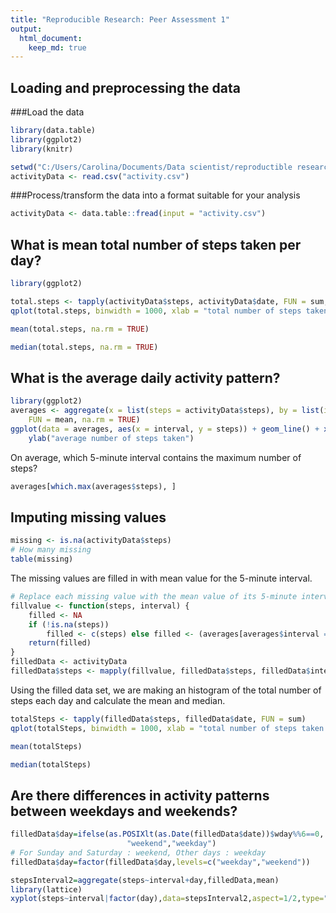 ```yaml
---
title: "Reproducible Research: Peer Assessment 1"
output: 
  html_document:
    keep_md: true
---
```



## Loading and preprocessing the data

###Load the data

```r
library(data.table)
library(ggplot2)
library(knitr)

setwd("C:/Users/Carolina/Documents/Data scientist/reproductible research/RepData_PeerAssessment1-master/RepData_PeerAssessment1-master/")
activityData <- read.csv("activity.csv")
```


###Process/transform the data into a format suitable for your analysis

```r
activityData <- data.table::fread(input = "activity.csv")
```


## What is mean total number of steps taken per day?



```r
library(ggplot2)

total.steps <- tapply(activityData$steps, activityData$date, FUN = sum, na.rm = TRUE)
qplot(total.steps, binwidth = 1000, xlab = "total number of steps taken each day")
```

```r
mean(total.steps, na.rm = TRUE)
```

```r
median(total.steps, na.rm = TRUE)
```



## What is the average daily activity pattern?



```r
library(ggplot2)
averages <- aggregate(x = list(steps = activityData$steps), by = list(interval = activityData$interval), 
    FUN = mean, na.rm = TRUE)
ggplot(data = averages, aes(x = interval, y = steps)) + geom_line() + xlab("5-minute interval") + 
    ylab("average number of steps taken")
```

On average, which 5-minute interval contains the maximum number of steps?

```r
averages[which.max(averages$steps), ]
```


## Imputing missing values


```r
missing <- is.na(activityData$steps)
# How many missing
table(missing)
```

The missing values are filled in with mean value for the 5-minute interval.


```r
# Replace each missing value with the mean value of its 5-minute interval
fillvalue <- function(steps, interval) {
    filled <- NA
    if (!is.na(steps)) 
        filled <- c(steps) else filled <- (averages[averages$interval == interval, "steps"])
    return(filled)
}
filledData <- activityData
filledData$steps <- mapply(fillvalue, filledData$steps, filledData$interval)
```

Using the filled data set, we are making an histogram of the total number of steps  each day and calculate the mean and median.


```r
totalSteps <- tapply(filledData$steps, filledData$date, FUN = sum)
qplot(totalSteps, binwidth = 1000, xlab = "total number of steps taken each day")
```

```r
mean(totalSteps)
```

```r
median(totalSteps)
```



## Are there differences in activity patterns between weekdays and weekends?


```r
filledData$day=ifelse(as.POSIXlt(as.Date(filledData$date))$wday%%6==0,
                          "weekend","weekday")
# For Sunday and Saturday : weekend, Other days : weekday 
filledData$day=factor(filledData$day,levels=c("weekday","weekend"))
```


```r
stepsInterval2=aggregate(steps~interval+day,filledData,mean)
library(lattice)
xyplot(steps~interval|factor(day),data=stepsInterval2,aspect=1/2,type="l")

```
